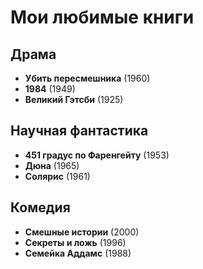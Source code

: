 # Мои любимые книги

## Драма
- **Убить пересмешника** (1960)
- **1984** (1949)
- **Великий Гэтсби** (1925)

## Научная фантастика
- **451 градус по Фаренгейту** (1953)
- **Дюна** (1965)
- **Солярис** (1961)

## Комедия
- **Смешные истории** (2000)
- **Секреты и ложь** (1996)
- **Семейка Аддамс** (1988) 